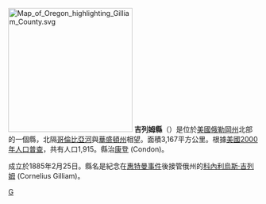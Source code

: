 [[File:Map_of_Oregon_highlighting_Gilliam_County.svg|250px]]
'''吉列姆縣'''（{{lang-en|Gilliam County}}）是位於[[美國|美國]][[俄勒岡州|俄勒岡州]]北部的一個縣，北隔[[哥倫比亞河|哥倫比亞河]]與[[華盛頓州|華盛頓州]]相望。面積3,167平方公里。根據[[美國2000年人口普查|美國2000年人口普查]]，共有人口1,915。縣治[[康登_(俄勒岡州)|康登]] (Condon)。

成立於1885年2月25日。縣名是紀念在[[惠特曼事件|惠特曼事件]]後接管俄州的[[科內利烏斯·吉列姆|科內利烏斯·吉列姆]] (Cornelius Gilliam)。
{{Oregon-stub}}
[[Category:俄勒冈州行政区划|G]]